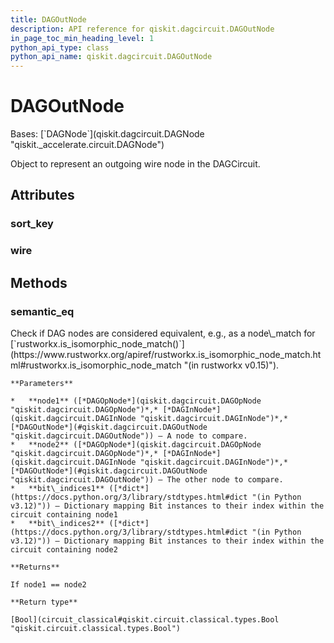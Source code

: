 ```yaml
---
title: DAGOutNode
description: API reference for qiskit.dagcircuit.DAGOutNode
in_page_toc_min_heading_level: 1
python_api_type: class
python_api_name: qiskit.dagcircuit.DAGOutNode
---
```


# DAGOutNode

<Class id="qiskit.dagcircuit.DAGOutNode" isDedicatedPage={true} signature="qiskit.dagcircuit.DAGOutNode" modifiers="class">
  Bases: [`DAGNode`](qiskit.dagcircuit.DAGNode "qiskit._accelerate.circuit.DAGNode")

  Object to represent an outgoing wire node in the DAGCircuit.

  ## Attributes

  ### sort\_key

  <Attribute id="qiskit.dagcircuit.DAGOutNode.sort_key" />

  ### wire

  <Attribute id="qiskit.dagcircuit.DAGOutNode.wire" />

  ## Methods

  ### semantic\_eq

  <Function id="qiskit.dagcircuit.DAGOutNode.semantic_eq" github="https://github.com/Qiskit/qiskit/tree/main/qiskit/dagcircuit/dagnode.py#L181-L237" signature="semantic_eq(node1, node2, bit_indices1, bit_indices2)" modifiers="static">
    Check if DAG nodes are considered equivalent, e.g., as a node\_match for [`rustworkx.is_isomorphic_node_match()`](https://www.rustworkx.org/apiref/rustworkx.is_isomorphic_node_match.html#rustworkx.is_isomorphic_node_match "(in rustworkx v0.15)").

    **Parameters**

    *   **node1** ([*DAGOpNode*](qiskit.dagcircuit.DAGOpNode "qiskit.dagcircuit.DAGOpNode")*,* [*DAGInNode*](qiskit.dagcircuit.DAGInNode "qiskit.dagcircuit.DAGInNode")*,* [*DAGOutNode*](#qiskit.dagcircuit.DAGOutNode "qiskit.dagcircuit.DAGOutNode")) – A node to compare.
    *   **node2** ([*DAGOpNode*](qiskit.dagcircuit.DAGOpNode "qiskit.dagcircuit.DAGOpNode")*,* [*DAGInNode*](qiskit.dagcircuit.DAGInNode "qiskit.dagcircuit.DAGInNode")*,* [*DAGOutNode*](#qiskit.dagcircuit.DAGOutNode "qiskit.dagcircuit.DAGOutNode")) – The other node to compare.
    *   **bit\_indices1** ([*dict*](https://docs.python.org/3/library/stdtypes.html#dict "(in Python v3.12)")) – Dictionary mapping Bit instances to their index within the circuit containing node1
    *   **bit\_indices2** ([*dict*](https://docs.python.org/3/library/stdtypes.html#dict "(in Python v3.12)")) – Dictionary mapping Bit instances to their index within the circuit containing node2

    **Returns**

    If node1 == node2

    **Return type**

    [Bool](circuit_classical#qiskit.circuit.classical.types.Bool "qiskit.circuit.classical.types.Bool")
  </Function>
</Class>

